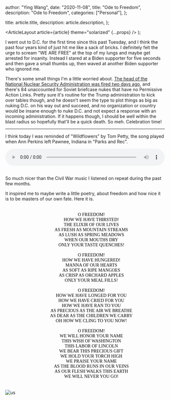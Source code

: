 
  author: "Ying Wang",
  date: "2020-11-08",
  title: "Ode to Freedom",
  description: "Ode to Freedom",
  categories: ["Personal"],
};

  title: article.title,
  description: article.description,
};

  <ArticleLayout article={article} theme="solarized" {...props} />
);

I went out to D.C. for the first time since this past Tuesday, and I think the
past four years kind of just hit me like a sack of bricks. I definitely felt the
urge to scream "WE ARE FREE" at the top of my lungs and maybe get arrested for
insanity. Instead I stared at a Biden supporter for five seconds and then gave a
small thumbs up, then waved at another Biden supporter who ignored me.

There's some small things I'm a little worried about. [The head of the National
Nuclear Security Administration was fired two days
ago](https://thehill.com/policy/defense/524865-lisa-e-gordon-hagerty-resigns-as-nnsa-administrator),
and there's 84 unaccounted for Soviet briefcase nukes that have no Permissive
Action Links. Pretty sure it's routine for the Trump administration to kick over
tables though, and he doesn't seem the type to plot things as big as nuking D.C.
on his way out and succeed, and no organization or country would be insane
enough to nuke D.C. and not expect a response with an incoming administration.
If it happens though, I should be well within the blast radius so hopefully
that'll be a quick death. So meh. Celebration time!

---

I think today I was reminded of "Wildflowers" by Tom Petty, the song played when
Ann Perkins left Pawnee, Indiana in "Parks and Rec".

<!-- https://stackoverflow.com/a/20179321/1497211 -->

<audio style="width: 100%; width: -moz-available; width: -webkit-fill-available; width: fill-available; max-width: 100%;" controls loop>
  <source src="/music/posts/2020/11/08/wildflowers.mp3" type="audio/mpeg">
  Your browser does not support the audio element.
</audio>
<br/>
<br/>

So much nicer than the Civil War music I listened on repeat during the past few
months.

It inspired me to maybe write a little poetry, about freedom and how nice it is
to be masters of our own fate. Here it is.

<div style="color: black; text-align: center; font-family: 'Times New Roman'; padding: 20px; width: 100%">
  O FREEDOM!
  <br />
  HOW WE HAVE THIRSTED!
  <br />
  THE ELIXIR OF OUR LIVES
  <br />
  AS FRESH AS MOUNTAIN STREAMS
  <br />
  AS LUSH AS SPRING MEADOWS
  <br />
  WHEN OUR MOUTHS DRY
  <br />
  ONLY YOUR TASTE QUENCHES!
  <br />
  <br />
  O FREEDOM!
  <br />
  HOW WE HAVE HUNGERED!
  <br />
  MANNA OF OUR HEARTS
  <br />
  AS SOFT AS RIPE MANGOES
  <br />
  AS CRISP AS ORCHARD APPLES
  <br />
  ONLY YOUR MEAL FILLS!
  <br />
  <br />
  O FREEDOM!
  <br />
  HOW WE HAVE LONGED FOR YOU
  <br />
  HOW WE HAVE CRIED FOR YOU
  <br />
  HOW WE HAVE RAN TO YOU
  <br />
  AS PRECIOUS AS THE AIR WE BREATHE
  <br />
  AS DEAR AS THE CHILDREN WE CARRY
  <br />
  OH HOW WE CLING TO YOU NOW!
  <br />
  <br />
  O FREEDOM!
  <br />
  WE WILL HONOR YOUR NAME
  <br />
  THIS WISH OF WASHINGTON
  <br />
  THIS LABOR OF LINCOLN
  <br />
  WE BEAR THIS PRECIOUS GIFT
  <br />
  WE HOLD YOUR TORCH HIGH
  <br />
  WE PRAISE YOUR NAME
  <br />
  AS THE BLOOD RUNS IN OUR VEINS
  <br />
  AS OUR FLESH WALKS THIS EARTH
  <br />
  WE WILL NEVER YOU GO!
</div>

![us](/img/posts/2020/11/08/flag.jpg)
